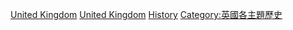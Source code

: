 {{Portal|英國}}

[[Category:欧洲交通史|United Kingdom]]
[[Category:各國交通史|United Kingdom]]
[[Category:英國交通|History]]
[[Category:英國各主題歷史|Category:英國各主題歷史]]